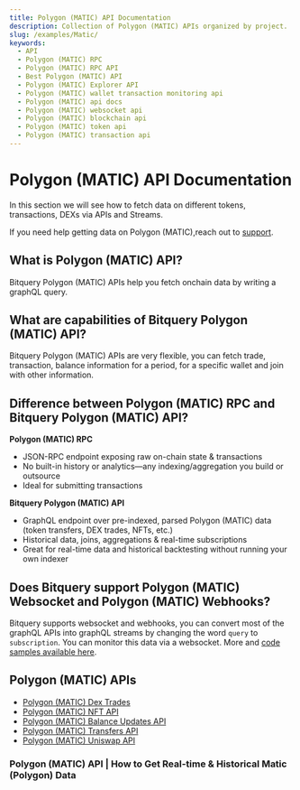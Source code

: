 ```yaml
---
title: Polygon (MATIC) API Documentation
description: Collection of Polygon (MATIC) APIs organized by project.
slug: /examples/Matic/
keywords:
  - API
  - Polygon (MATIC) RPC
  - Polygon (MATIC) RPC API
  - Best Polygon (MATIC) API
  - Polygon (MATIC) Explorer API
  - Polygon (MATIC) wallet transaction monitoring api
  - Polygon (MATIC) api docs
  - Polygon (MATIC) websocket api
  - Polygon (MATIC) blockchain api
  - Polygon (MATIC) token api
  - Polygon (MATIC) transaction api
---
```



# Polygon (MATIC) API Documentation

In this section we will see how to fetch data on different tokens, transactions, DEXs via APIs and Streams.

If you need help getting data on Polygon (MATIC),reach out to [support](https://t.me/Bloxy_info).

## What is Polygon (MATIC) API?

Bitquery Polygon (MATIC) APIs help you fetch onchain data by writing a graphQL query.

## What are capabilities of Bitquery Polygon (MATIC) API?

Bitquery Polygon (MATIC) APIs are very flexible, you can fetch trade, transaction, balance information for a period, for a specific wallet and join with other information.

## Difference between Polygon (MATIC) RPC and Bitquery Polygon (MATIC) API?

**Polygon (MATIC) RPC**

- JSON-RPC endpoint exposing raw on-chain state & transactions
- No built-in history or analytics—any indexing/aggregation you build or outsource
- Ideal for submitting transactions

**Bitquery Polygon (MATIC) API**

- GraphQL endpoint over pre-indexed, parsed Polygon (MATIC) data (token transfers, DEX trades, NFTs, etc.)
- Historical data, joins, aggregations & real-time subscriptions
- Great for real-time data and historical backtesting without running your own indexer

## Does Bitquery support Polygon (MATIC) Websocket and Polygon (MATIC) Webhooks?

Bitquery supports websocket and webhooks, you can convert most of the graphQL APIs into graphQL streams by changing the word `query` to `subscription`. You can monitor this data via a websocket. More and [code samples available here](https://docs.bitquery.io/docs/subscriptions/websockets/).

## Polygon (MATIC) APIs

- [Polygon (MATIC) Dex Trades](./matic-dextrades)
- [Polygon (MATIC) NFT API](./matic-nft)
- [Polygon (MATIC) Balance Updates API](./matic-balance-updates)
- [Polygon (MATIC) Transfers API](./matic-transfers)
- [Polygon (MATIC) Uniswap API](./matic-uniswap-api)

### Polygon (MATIC) API | How to Get Real-time & Historical Matic (Polygon) Data

<VideoPlayer url="https://www.youtube.com/watch?v=L6OGxuuZEaw" />
